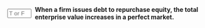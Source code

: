 ::: {.question-block}

<form onsubmit="event.preventDefault(); checkAnswerBox('module7_tf_q62','F')" style="display: flex; align-items: center; gap: 8px;">
  <input type="text" id="module7_tf_q62" name="module7_tf_q62" maxlength="1" placeholder="T or F" style="width: 55px;" data-correct-answer="F" /> 
  <label for="module7_tf_q62"><strong>When a firm issues debt to repurchase equity, the total enterprise value increases in a perfect market.</strong></label>
</form>

<div id="feedback-module7_tf_q62" class="feedback" data-status="" style="display:none;">
This is FALSE. Leverage changes capital structure, not total firm value.
</div>

:::
